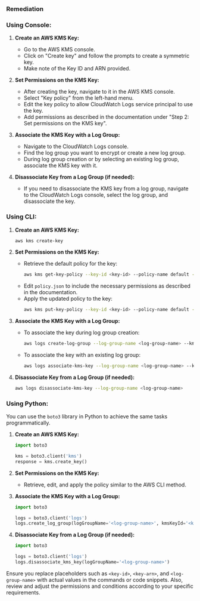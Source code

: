 ### Remediation

### Using Console:

1. **Create an AWS KMS Key:**
   - Go to the AWS KMS console.
   - Click on "Create key" and follow the prompts to create a symmetric key.
   - Make note of the Key ID and ARN provided.

2. **Set Permissions on the KMS Key:**
   - After creating the key, navigate to it in the AWS KMS console.
   - Select "Key policy" from the left-hand menu.
   - Edit the key policy to allow CloudWatch Logs service principal to use the key.
   - Add permissions as described in the documentation under "Step 2: Set permissions on the KMS key".

3. **Associate the KMS Key with a Log Group:**
   - Navigate to the CloudWatch Logs console.
   - Find the log group you want to encrypt or create a new log group.
   - During log group creation or by selecting an existing log group, associate the KMS key with it.

4. **Disassociate Key from a Log Group (if needed):**
   - If you need to disassociate the KMS key from a log group, navigate to the CloudWatch Logs console, select the log group, and disassociate the key.

### Using CLI:

1. **Create an AWS KMS Key:**
   ```bash
   aws kms create-key
   ```

2. **Set Permissions on the KMS Key:**
   - Retrieve the default policy for the key:
     ```bash
     aws kms get-key-policy --key-id <key-id> --policy-name default --output text > ./policy.json
     ```
   - Edit `policy.json` to include the necessary permissions as described in the documentation.
   - Apply the updated policy to the key:
     ```bash
     aws kms put-key-policy --key-id <key-id> --policy-name default --policy file://policy.json
     ```

3. **Associate the KMS Key with a Log Group:**
   - To associate the key during log group creation:
     ```bash
     aws logs create-log-group --log-group-name <log-group-name> --kms-key-id <key-arn>
     ```
   - To associate the key with an existing log group:
     ```bash
     aws logs associate-kms-key --log-group-name <log-group-name> --kms-key-id <key-arn>
     ```

4. **Disassociate Key from a Log Group (if needed):**
   ```bash
   aws logs disassociate-kms-key --log-group-name <log-group-name>
   ```

### Using Python:

You can use the `boto3` library in Python to achieve the same tasks programmatically.

1. **Create an AWS KMS Key:**
   ```python
   import boto3

   kms = boto3.client('kms')
   response = kms.create_key()
   ```

2. **Set Permissions on the KMS Key:**
   - Retrieve, edit, and apply the policy similar to the AWS CLI method.

3. **Associate the KMS Key with a Log Group:**
   ```python
   import boto3

   logs = boto3.client('logs')
   logs.create_log_group(logGroupName='<log-group-name>', kmsKeyId='<key-arn>')
   ```

4. **Disassociate Key from a Log Group (if needed):**
   ```python
   import boto3

   logs = boto3.client('logs')
   logs.disassociate_kms_key(logGroupName='<log-group-name>')
   ```

Ensure you replace placeholders such as `<key-id>`, `<key-arn>`, and `<log-group-name>` with actual values in the commands or code snippets. Also, review and adjust the permissions and conditions according to your specific requirements.
